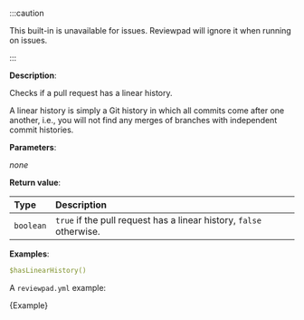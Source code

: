 
:::caution

This built-in is unavailable for issues. Reviewpad will ignore it when running on issues.

:::

**Description**:

Checks if a pull request has a linear history.

A linear history is simply a Git history in which all commits come after one another, i.e., you will not find any merges of branches with independent commit histories.

**Parameters**:

_none_

**Return value**:

| Type      | Description                                                         |
| :-------- | :------------------------------------------------------------------ |
| `boolean` | `true` if the pull request has a linear history, `false` otherwise. |

**Examples**:

```yml
$hasLinearHistory()
```

A `reviewpad.yml` example:

<CodeBlock language="yml" title="reviewpad.yml">{Example}</CodeBlock>
